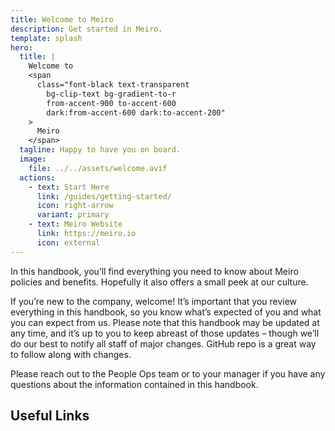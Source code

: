 ```yaml
---
title: Welcome to Meiro
description: Get started in Meiro.
template: splash
hero:
  title: |
    Welcome to 
    <span
      class="font-black text-transparent
        bg-clip-text bg-gradient-to-r
        from-accent-900 to-accent-600
        dark:from-accent-600 dark:to-accent-200"
    >
      Meiro
    </span>
  tagline: Happy to have you on board.
  image:
    file: ../../assets/welcome.avif
  actions:
    - text: Start Here
      link: /guides/getting-started/
      icon: right-arrow
      variant: primary
    - text: Meiro Website
      link: https://meiro.io
      icon: external
---
```



In this handbook, you’ll find everything you need to know about Meiro policies and benefits. Hopefully it also offers a small peek at our culture.

If you’re new to the company, welcome! It’s important that you review everything in this handbook, so you know what’s expected of you and what you can expect from us. Please note that this handbook may be updated at any time, and it’s up to you to keep abreast of those updates – though we’ll do our best to notify all staff of major changes. GitHub repo is a great way to follow along with changes.

Please reach out to the People Ops team or to your manager if you have any questions about the information contained in this handbook.

## Useful Links

<CardGrid>
  <LinkCard
  title="Meiro Notion"
  description="Our detailed documentation, onboarding processes and high level initiatives"
  href="https://www.notion.so/25ecabd80c344fcc9d614caab2f4bb7f?v=6a655e0416144d23be7aae320ae5815d&pvs=4"
/>
  <LinkCard title="Product documentation" description="Detailed documentation of our product" href="https://docs.meiro.io" />
</CardGrid>
